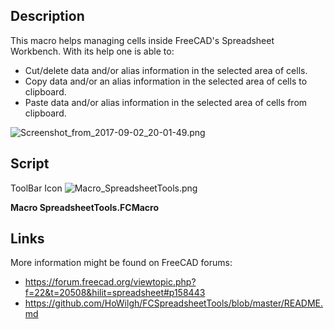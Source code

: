 <languages/>
<translate>

<!--T:1-->
{{Macro
|Name=Macro SpreadsheetTools
|Icon=Macro_SpreadsheetTools.png
|Description=This macro helps managing cells inside FreeCAD's Spreadsheet Workbench. With its help one is able to:Cut/delete data and/or alias information, Copy data and/or an alias information, Paste data and/or alias information.
|Author=Wilfried Hortschitz
|Version=0.2.08
|Date=2017-11-03
|FCVersion=All
|Download=[https://wiki.freecad.org/images/3/35/Macro_SpreadsheetTools.png ToolBar Icon]
}}

==Description== <!--T:5-->

<!--T:2-->
This macro helps managing cells inside FreeCAD's Spreadsheet Workbench. With its help one is able to:
* Cut/delete data and/or alias information in the selected area of cells.
* Copy data and/or an alias information in the selected area of cells to clipboard.
* Paste data and/or alias information in the selected area of cells from clipboard.

</translate>
[[File:Screenshot from 2017-09-02 20-01-49.png]]
<translate>

==Script== <!--T:4-->

<!--T:6-->
ToolBar Icon [[Image:Macro_SpreadsheetTools.png]]

</translate>
'''Macro SpreadsheetTools.FCMacro'''

{{MacroCode|code=
# ============================================================================================================
# ============================================================================================================
# ==                                                                                                        ==
# ==                                       Spreadsheet tools                                                ==
# ==                                                                                                        ==
# ============================================================================================================
# ============================================================================================================
# ABOUT
# ============================================================================================================
# version v0.2.08 !!! This is beta version code so backup your data first!!! The author assumes no liability for data loss.
#
# Macro developed for FreeCAD (https://freecad.org/).
# This macro helps managing cells inside FreeCAD Spreadsheet workbench. It is able to:
#        - Cut/delete data and/or alias fields in a selected area of cells
#        - Copy data and/or alias fields in a selected area of cells to clipboard
#        - Paste data and/or alias fields in a selected area of cells from cliboard
# More information might be found on FreeCAD forums: https://forum.freecad.org
#
#
# LICENSE
# ============================================================================================================
#
# This work is licensed under GNU Lesser General Public License (LGPL).
# To view a copy of this license, visit https://www.gnu.org/licenses/lgpl-3.0.html.
# 
# ============================================================================================================
__title__   = "Spreadsheet_tools"
__author__  = "HoWil"
__version__ = "0.2.08"
__date__    = "2017-09-02"

__Comment__ = "This macro helps managing cells inside a single spreadsheet of FreeCAD Spreadsheet workbench. It is able to cut/delete, copy and paste an area of cells including format, alias and units. Merged cells are not supported."

__Status__ = "stable"
__Requires__ = "FreeCAD 0.17"

from PySide import QtGui, QtCore

import FreeCADGui
#import FreeCAD
import FreeCAD as App

import string


'''
*Working* Cut/delete the selected area
*Working* Copy to clipboard
*Working* Paste from clipboard
*Working* Copy and paste alias

TODO:
* Check if something is overwritten and show a warning.
* Use shortcuts like Ctrl-c.
* Test if pandas is installed and offer import-export if available.

* Right click menu??
* Copy and paste formating???

Known limitations:
* Does work only with one opened FC-Spreadsheet.
* A cell has to be selected before selecting one of the options of Spreadsheet_tools.
* Does not work on merged cells.
'''


try:
    _fromUtf8 = QtCore.QString.fromUtf8
except AttributeError:
    def _fromUtf8(s):
        return s

try:
    _encoding = QtGui.QApplication.UnicodeUTF8
    def _translate(context, text, disambig):
        return QtGui.QApplication.translate(context, text, disambig, _encoding)
except AttributeError:
    def _translate(context, text, disambig):
        return QtGui.QApplication.translate(context, text, disambig)


# ===== Global variables ==============================================
alphabet_list = list(string.ascii_uppercase)

column_list = [] # is filled with A, B, C,.... AA, AB, AC,...
for i in range(0,26):
    column_list.append(alphabet_list[i])

for i in range(0,26):
    for j in range(0,26):
        column_list.append(alphabet_list[i] + alphabet_list[j])


class Spreadsheet_Tools(QtGui.QDialog):
    """"""
    def __init__(self, MainWindow):
        super(Spreadsheet_Tools, self).__init__()
        self.window = MainWindow

        #MainWindow.setObjectName(_fromUtf8("MainWindow"))
        #MainWindow.resize(400, 450)
        #MainWindow.setMinimumSize(QtCore.QSize(400, 450))
        #MainWindow.setMaximumSize(QtCore.QSize(400, 450))
        #self.widget = QtGui.QWidget(MainWindow)
        #self.widget.setObjectName(_fromUtf8("widget"))


        self.init_UI()


    def init_UI(self):
        FreeCAD.Console.PrintMessage("init_UI")

        option3Button = QtGui.QPushButton("Copy to clipboard")
        option3Button.clicked.connect(self.copy_to_clipboard)
        option1Button = QtGui.QPushButton("Cut to clipboard/Delete selection")
        option1Button.clicked.connect(self.cut_delete_selection)
        option2Button = QtGui.QPushButton("Paste from clipboard")
        option2Button.clicked.connect(self.paste_from_clipboard)
        option4Button = QtGui.QPushButton("Close this dialog")
        option4Button.clicked.connect(self.close_dialog)

        buttonBox = QtGui.QDialogButtonBox()
        buttonBox = QtGui.QDialogButtonBox(QtCore.Qt.Vertical)
        buttonBox.setGeometry(QtCore.QRect(00, 100, 210, 200))
        buttonBox.addButton(option3Button, QtGui.QDialogButtonBox.ActionRole)
        buttonBox.addButton(option1Button, QtGui.QDialogButtonBox.ActionRole)
        buttonBox.addButton(option2Button, QtGui.QDialogButtonBox.ActionRole)
        buttonBox.addButton(option4Button, QtGui.QDialogButtonBox.ActionRole)



        self.groupBox = QtGui.QGroupBox()                                        # this is the group for associate
        self.groupBox.setGeometry(QtCore.QRect(00, 220, 125, 200))                          # coordinates position
        self.groupBox.setObjectName(_fromUtf8("groupBox"))                                  # name of window groupBox

#        section checkBox 1
        self.checkBox_1 = QtGui.QCheckBox(self.groupBox)                                    # create object QRadioButton in groupBox
        self.checkBox_1.setGeometry(QtCore.QRect(0, 0, 150, 20))                         # coordinates position
        self.checkBox_1.setObjectName(_fromUtf8("Copy/paste/cut visible cell-content"))                              # name of object
        self.checkBox_1.setChecked(True)                                                    # Check by default True or False

        self.checkBox_1.setToolTip(_translate("MainWindow", "Copy/paste/cut visible cell-content", None))
        self.checkBox_1.setText(_translate("MainWindow", "Use visible content", None))
        #self.checkBox_1.clicked.connect(self.on_checkBox_1_clicked)

#        section checkBox 2
        self.checkBox_2 = QtGui.QCheckBox(self.groupBox)                                    # create object QRadioButton in groupBox
        self.checkBox_2.setGeometry(QtCore.QRect(160, 0, 150, 20))                         # coordinates position
        self.checkBox_2.setObjectName(_fromUtf8("Copy/paste/cut cell-alias"))                              # name of object
        self.checkBox_2.setChecked(True)                                                    # Check by default True or False

        self.checkBox_2.setToolTip(_translate("MainWindow", "Use alias", None))
        self.checkBox_2.setText(_translate("MainWindow", "Use alias", None))
        #self.checkBox_2.clicked.connect(self.on_checkBox_2_clicked)

        self.checkBox_3 = QtGui.QCheckBox(self.groupBox)                                    # create object QRadioButton in groupBox
        self.checkBox_3.setGeometry(QtCore.QRect(280, 0, 150, 20))                         # coordinates position
        self.checkBox_3.setObjectName(_fromUtf8("Copy/paste/cut cell-alias"))                              # name of object
        self.checkBox_3.setChecked(True)                                                    # Check by default True or False

        self.checkBox_3.setToolTip(_translate("MainWindow", "Use formatting", None))
        self.checkBox_3.setText(_translate("MainWindow", "Use formatting", None))
        #self.checkBox_3.clicked.connect(self.on_checkBox_3_clicked)

        mainLayout = QtGui.QVBoxLayout()

        mainLayout.addWidget(self.groupBox)
        mainLayout.addWidget(buttonBox)

        self.setLayout(mainLayout)
        # define window     xLoc,yLoc,xDim,yDim
        self.setGeometry(   500, 500, 450, 220)
        self.setWindowTitle("Pick a Button")


    def get_selection(self):

        mw = FreeCADGui.getMainWindow()
        mdiarea = mw.findChild(QtGui.QMdiArea)

        subw = mdiarea.subWindowList()

        for i in subw:
            if i.widget().metaObject().className() == "SpreadsheetGui::SheetView":
                sheet = i.widget()

                table = sheet.findChild(QtGui.QTableView)
        ind = table.selectedIndexes()

        self.mw = mw    # mainwindow
        self.sheet = sheet  # spreadsheet
        self.table = table  # table
        self.ind = ind

        l_elements = len(ind)

        first_element = ind.__getitem__(0)
        fe_col = first_element.column()
        fe_row = first_element.row()
        fe_alphanum = column_list[fe_col] + str(fe_row+1)

        last_element = ind.__getitem__(l_elements-1)
        le_col = last_element.column()
        le_row = last_element.row()
        le_alphanum = column_list[le_col] + str(le_row+1)

        self.fe_alphanum = fe_alphanum
        self.fe_col = fe_col # numeric representation of column, D=>3
        self.fe_row = fe_row # numeric representation of row

        self.le_alphanum = le_alphanum
        self.le_col = le_col
        self.le_row = le_row


    def delete_selection(self):
        # Delete selection
        self.get_selection()

        ind = self.ind

        rows = range(self.fe_row, self.le_row+1)
        columns = range(self.fe_col, self.le_col+1)


        for row in rows:
            for column in columns:
                cell = column_list[column] + str(row+1)
                if self.checkBox_1.isChecked():
                    App.ActiveDocument.Spreadsheet.set(cell, str(' ') )
                if self.checkBox_2.isChecked():
                    try:
                        App.ActiveDocument.Spreadsheet.setAlias(cell, None)
                    except:
                        FreeCAD.Console.PrintMessage("\nCould not delete alias.")
                if self.checkBox_3.isChecked():
                    try:
                        App.ActiveDocument.Spreadsheet.set(cell, '')
                    except:
                        FreeCAD.Console.PrintMessage("\nCould not delete formatting.")

        App.activeDocument().recompute()


    def cut_delete_selection(self):
        # Cut selection
        self.copy_to_clipboard()
        self.delete_selection()


    def paste_from_clipboard(self):
        # Paste from clipboard

        self.get_selection()

        clipboard = QtGui.QApplication.clipboard()

        if clipboard.mimeData().hasText():

            cbtext = clipboard.mimeData().text()
            cbtext_split = [s.split('\t') for s in cbtext.splitlines()]

            if self.checkBox_1.isChecked() and self.checkBox_2.isChecked() and self.checkBox_3.isChecked():

                n_cells = len(cbtext_split)/3

                index_col = self.fe_col
                for n_line, line in zip(range(n_cells), cbtext_split[0:n_cells]):
                    for n_word, col in zip(range(len(line)), line):
                        cell = column_list[index_col+n_word] + str(self.fe_row+n_line+1)
                        App.ActiveDocument.Spreadsheet.set(cell, str(col) )

                for n_line, line in zip(range(n_cells), cbtext_split[n_cells:n_cells*2]):
                    for n_word, col in zip(range(len(line)), line):
                        cell = column_list[index_col+n_word] + str(self.fe_row+n_line+1)
                        try:
                            App.ActiveDocument.Spreadsheet.setAlias(cell, str(col))
                        except:
                            FreeCAD.Console.PrintMessage("\nCould not set/paste alias.")

                for n_line, line in zip(range(n_cells), cbtext_split[n_cells*2:]):
                    for n_word, col in zip(range(len(line)), line):
                        cell = column_list[index_col+n_word] + str(self.fe_row+n_line+1)
                        import ast
                        col = ast.literal_eval(col)

                        try:
                            if not(col['style'] == 'None'):
                                eval("App.ActiveDocument.Spreadsheet.setStyle('"+cell+"', "+col['style']+")")
                            if not(col['alignment'] == 'None'):
                                eval("App.ActiveDocument.Spreadsheet.setAlignment('"+cell+"', "+col['alignment']+")")
                        except:
                            FreeCAD.Console.PrintMessage("\nCould not set formatting (style, alignment).")

                        try:
                            if not(col['foreground'] == 'None'):
                                App.ActiveDocument.Spreadsheet.setForeground(cell, ast.literal_eval(col['foreground']))
                            if not(col['background'] == 'None'):
                                eval("App.ActiveDocument.Spreadsheet.setBackground('"+cell+"', "+col['background']+")")
                        except:
                            FreeCAD.Console.PrintMessage("\nCould not set formatting ( background, foreground).")

                        try:
                            if not(col['contents'] == ''):
                                App.ActiveDocument.Spreadsheet.set(cell, col['contents'])
                            if not(col['displayunit'] == 'None'):
                                App.ActiveDocument.Spreadsheet.setDisplayUnit(cell, col['displayunit'])
                        except:
                            FreeCAD.Console.PrintMessage("\nCould not set formatting (displayunit and contents).")


            if self.checkBox_1.isChecked() and (not self.checkBox_2.isChecked()):
                n_cells = len(cbtext_split)

                index_col = self.fe_col
                for n_line, line in zip(range(n_cells), cbtext_split[0:n_cells]):
                    for n_word, col in zip(range(len(line)), line):
                        cell = column_list[index_col+n_word] + str(self.fe_row+n_line+1)
                        App.ActiveDocument.Spreadsheet.set(cell, str(col) )

            if (not self.checkBox_1.isChecked()) and self.checkBox_2.isChecked():
                n_cells = len(cbtext_split)

                index_col = self.fe_col
                for n_line, line in zip(range(n_cells), cbtext_split[0:n_cells]):
                    for n_word, col in zip(range(len(line)), line):
                        cell = column_list[index_col+n_word] + str(self.fe_row+n_line+1)
                        try:
                            App.ActiveDocument.Spreadsheet.setAlias(cell, str(col))
                        except:
                            FreeCAD.Console.PrintMessage("\nCould not set/paste alias.")

            App.activeDocument().recompute()

        else:
            clipboard.setText(tr("Cannot display data! No proper information stored in clipboard."))


    def copy_to_clipboard(self):
        # Copy to clipboard

        self.get_selection()

        if len(self.ind) > 0:
            # sort select indexes into rows and columns
            previous = self.ind[0]
            columns = []
            rows = []
            clipboard = ""

            if self.checkBox_1.isChecked():

                for index in self.ind:
                    if previous.column() != index.column():
                        columns.append(rows)
                        rows = []
                    rows.append(index.data())

                    idx_col = index.column()
                    idx_row = index.row()
                    idx_alphanum = column_list[idx_col] + str(idx_row+1)

                    previous = index

                columns.append(rows)
                cell_content = columns
                self.cell_content = cell_content

                # add rows and columns to clipboard
                nrows = len(cell_content[0])
                ncols = len(cell_content)
                for r in xrange(nrows):
                    for c in xrange(ncols):
                        if cell_content[c][r] is not None:
                            clipboard += cell_content[c][r]
                        else:
                            clipboard += ''
                        if c != (ncols-1):
                            clipboard += '\t'
                    clipboard += '\n'

            previous_alias = self.ind[0]
            columns_alias = []
            rows_alias = []
            clipboard_alias = ""

            if self.checkBox_2.isChecked():

                for index in self.ind:
                    if previous_alias.column() != index.column():
                        columns_alias.append(rows_alias)
                        rows_alias = []

                    idx_col = index.column()
                    idx_row = index.row()
                    idx_alphanum = column_list[idx_col] + str(idx_row+1)
                    rows_alias.append(App.ActiveDocument.Spreadsheet.getAlias(idx_alphanum))

                    previous_alias = index

                columns_alias.append(rows_alias)
                cell_content_alias = columns_alias
                self.cell_content_alias = cell_content_alias

                # add rows and columns to clipboard
                nrows = len(cell_content_alias[0])
                ncols = len(cell_content_alias)
                for r in xrange(nrows):
                    for c in xrange(ncols):
                        if cell_content_alias[c][r] is not None:
                            clipboard_alias += cell_content_alias[c][r]
                        else:
                            clipboard_alias += ''
                        if c != (ncols-1):
                            clipboard_alias += '\t'
                    clipboard_alias += '\n'

            previous_formatting = self.ind[0]
            columns_formatting = []
            rows_formatting = []
            clipboard_formatting = ""

            if self.checkBox_3.isChecked():

                for index in self.ind:
                    if previous_formatting.column() != index.column():
                        columns_formatting.append(rows_formatting)
                        rows_formatting = []

                    idx_col = index.column()
                    idx_row = index.row()
                    idx_alphanum = column_list[idx_col] + str(idx_row+1)
                    formatting_dict = {'style':str(App.ActiveDocument.Spreadsheet.getStyle(idx_alphanum)),
                                        'foreground':str(App.ActiveDocument.Spreadsheet.getForeground(idx_alphanum)),
                                        'background':str(App.ActiveDocument.Spreadsheet.getBackground(idx_alphanum)),
                                        'contents':str(App.ActiveDocument.Spreadsheet.getContents(idx_alphanum)),
                                        'displayunit':str(App.ActiveDocument.Spreadsheet.getDisplayUnit(idx_alphanum)),
                                        'alignment':str(App.ActiveDocument.Spreadsheet.getAlignment(idx_alphanum))}
                    rows_formatting.append(formatting_dict)

                    previous_formatting = index

                columns_formatting.append(rows_formatting)
                cell_content_formatting = columns_formatting
                self.cell_content_formatting = cell_content_formatting
                FreeCAD.Console.PrintMessage(cell_content_formatting)
                # add rows and columns to clipboard
                nrows = len(cell_content_formatting[0])
                ncols = len(cell_content_formatting)
                for r in xrange(nrows):
                    for c in xrange(ncols):

                        if cell_content_formatting[c][r] is not None:
                            clipboard_formatting += str( cell_content_formatting[c][r] )
                        else:
                            clipboard_formatting += ''
                        if c != (ncols-1):
                            clipboard_formatting += '\t'

                    clipboard_formatting += '\n'

            # copy to the system clipboard
            sys_clip = QtGui.QApplication.clipboard()
            sys_clip.setText(clipboard + clipboard_alias + clipboard_formatting)

    def close_dialog(self):
        self.close()

MainWindow = QtGui.QMainWindow()
form = Spreadsheet_Tools(MainWindow)
form.show()
}}

==Links==

<!--T:3-->
More information might be found on FreeCAD forums: 
* https://forum.freecad.org/viewtopic.php?f=22&t=20508&hilit=spreadsheet#p158443
* https://github.com/HoWilgh/FCSpreadsheetTools/blob/master/README.md

{{clear}}